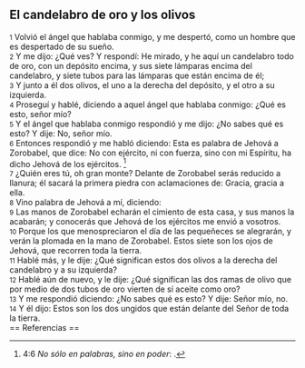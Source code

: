 == El candelabro de oro y los olivos ==

{{anchor|1}} <small>1</small> Volvió el ángel que hablaba conmigo, y me despertó, como un hombre que es despertado de su sueño.<br>
{{anchor|2}} <small>2</small> Y me dijo: ¿Qué ves? Y respondí: He mirado, y he aquí un candelabro todo de oro, con un depósito encima, y sus siete lámparas encima del candelabro, y siete tubos para las lámparas que están encima de él;<br>
{{anchor|3}} <small>3</small> Y junto a él dos olivos, el uno a la derecha del depósito, y el otro a su izquierda.<br>
{{anchor|4}} <small>4</small> Proseguí y hablé, diciendo a aquel ángel que hablaba conmigo: ¿Qué es esto, señor mío?<br>
{{anchor|5}} <small>5</small> Y el ángel que hablaba conmigo respondió y me dijo: ¿No sabes qué es esto? Y dije: No, señor mío.<br>
{{anchor|6}} <small>6</small> Entonces respondió y me habló diciendo: Esta es palabra de Jehová a Zorobabel, que dice: No con ejército, ni con fuerza, sino con mi Espíritu, ha dicho Jehová de los ejércitos. <ref>4:6 ''No sólo en palabras, sino en poder'': {{lib|LU|34|6|6}}.</ref><br>
{{anchor|7}} <small>7</small> ¿Quién eres tú, oh gran monte? Delante de Zorobabel serás reducido a llanura; él sacará la primera piedra con aclamaciones de: Gracia, gracia a ella.<br>
{{anchor|8}} <small>8</small> Vino palabra de Jehová a mí, diciendo:<br>
{{anchor|9}} <small>9</small> Las manos de Zorobabel echarán el cimiento de esta casa, y sus manos la acabarán; y conocerás que Jehová de los ejércitos me envió a vosotros.<br>
{{anchor|10}} <small>10</small> Porque los que menospreciaron el día de las pequeñeces se alegrarán, y verán la plomada en la mano de Zorobabel. Estos siete son los ojos de Jehová, que recorren toda la tierra.<br>
{{anchor|11}} <small>11</small> Hablé más, y le dije: ¿Qué significan estos dos olivos a la derecha del candelabro y a su izquierda?<br>
{{anchor|12}} <small>12</small> Hablé aún de nuevo, y le dije: ¿Qué significan las dos ramas de olivo que por medio de dos tubos de oro vierten de sí aceite como oro?<br>
{{anchor|13}} <small>13</small> Y me respondió diciendo: ¿No sabes qué es esto? Y dije: Señor mío, no.<br>
{{anchor|14}} <small>14</small> Y él dijo: Estos son los dos ungidos que están delante del Señor de toda la tierra.<br>
== Referencias ==

<references />
